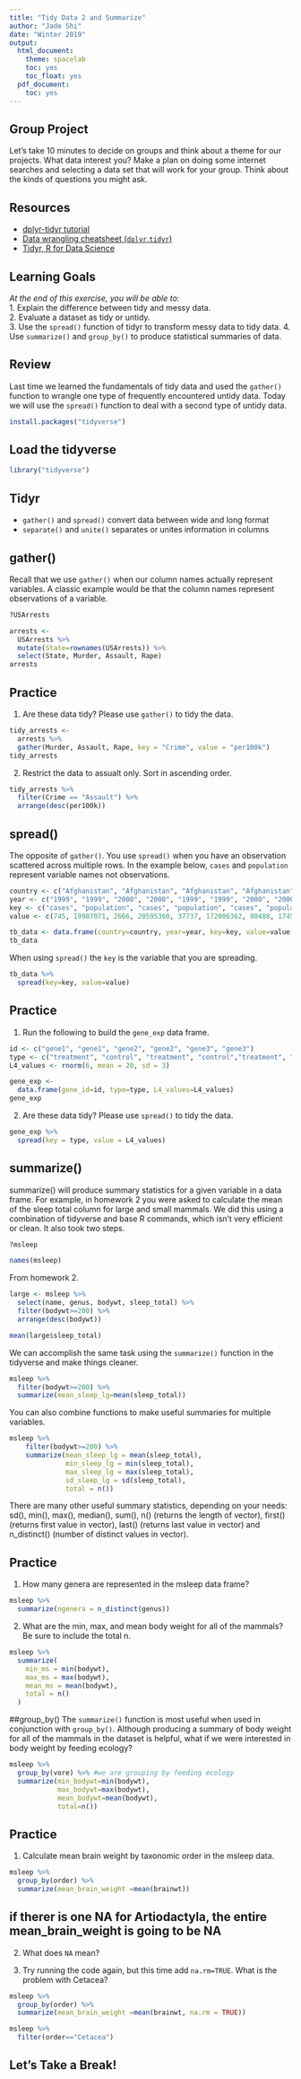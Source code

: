 ```yaml
---
title: "Tidy Data 2 and Summarize"
author: "Jade Shi"
date: "Winter 2019"
output:
  html_document:
    theme: spacelab
    toc: yes
    toc_float: yes
  pdf_document:
    toc: yes
---
```


## Group Project
Let's take 10 minutes to decide on groups and think about a theme for our projects. What data interest you? Make a plan on doing some  internet searches and selecting a data set that will work for your group. Think about the kinds of questions you might ask.  

## Resources
- [dplyr-tidyr tutorial](http://tclavelle.github.io/dplyr-tidyr-tutorial/)
- [Data wrangling cheatsheet (`dplyr`,`tidyr`)](http://ucsb-bren.github.io/refs/cheatsheets/data-wrangling-cheatsheet.pdf)
- [Tidyr, R for Data Science](https://r4ds.had.co.nz/tidy-data.html#unite)

## Learning Goals
*At the end of this exercise, you will be able to:*    
1. Explain the difference between tidy and messy data.  
2. Evaluate a dataset as tidy or untidy.  
3. Use the `spread()` function of tidyr to transform messy data to tidy data. 
4. Use `summarize()` and `group_by()` to produce statistical summaries of data.

## Review
Last time we learned the fundamentals of tidy data and used the `gather()` function to wrangle one type of frequently encountered untidy data. Today we will use the `spread()` function to deal with a second type of untidy data.  
```r
install.packages("tidyverse")
```

## Load the tidyverse
```r
library("tidyverse")
```

## Tidyr
+ `gather()` and `spread()` convert data between wide and long format  
+ `separate()` and `unite()` separates or unites information in columns 

## gather()
Recall that we use `gather()` when our column names actually represent variables. A classic example would be that the column names represent observations of a variable.
```r
?USArrests
```

```r
arrests <- 
  USArrests %>% 
  mutate(State=rownames(USArrests)) %>% 
  select(State, Murder, Assault, Rape)
arrests
```

## Practice
1. Are these data tidy? Please use `gather()` to tidy the data.
```r
tidy_arrests <-
  arrests %>% 
  gather(Murder, Assault, Rape, key = "Crime", value = "per100k")
tidy_arrests
```


2. Restrict the data to assualt only. Sort in ascending order.
```r
tidy_arrests %>% 
  filter(Crime == "Assault") %>% 
  arrange(desc(per100k))
```


## spread()
The opposite of `gather()`. You use `spread()` when you have an observation scattered across multiple rows. In the example below, `cases` and `population` represent variable names not observations.
```r
country <- c("Afghanistan", "Afghanistan", "Afghanistan", "Afghanistan", "Brazil", "Brazil", "Brazil", "Brazil", "China", "China", "China", "China")
year <- c("1999", "1999", "2000", "2000", "1999", "1999", "2000", "2000", "1999", "1999", "2000", "2000")
key <- c("cases", "population", "cases", "population", "cases", "population", "cases", "population", "cases", "population", "cases", "population")
value <- c(745, 19987071, 2666, 20595360, 37737, 172006362, 80488, 174504898, 212258, 1272915272, 213766, 1280428583)

tb_data <- data.frame(country=country, year=year, key=key, value=value)
tb_data
```

When using `spread()` the `key` is the variable that you are spreading.
```r
tb_data %>% 
  spread(key=key, value=value)
```

## Practice
1. Run the following to build the `gene_exp` data frame.
```r
id <- c("gene1", "gene1", "gene2", "gene2", "gene3", "gene3")
type <- c("treatment", "control", "treatment", "control","treatment", "control")
L4_values <- rnorm(6, mean = 20, sd = 3)
```

```r
gene_exp <- 
  data.frame(gene_id=id, type=type, L4_values=L4_values)
gene_exp
```

2. Are these data tidy? Please use `spread()` to tidy the data.
```r
gene_exp %>% 
  spread(key = type, value = L4_values)
```


## summarize()
summarize() will produce summary statistics for a given variable in a data frame. For example, in homework 2 you were asked to calculate the mean of the sleep total column for large and small mammals. We did this using a combination of tidyverse and base R commands, which isn't very efficient or clean. It also took two steps.
```r
?msleep
```

```r
names(msleep)
```


From homework 2.
```r
large <- msleep %>% 
  select(name, genus, bodywt, sleep_total) %>% 
  filter(bodywt>=200) %>% 
  arrange(desc(bodywt))
```

```r
mean(large$sleep_total)
```

We can accomplish the same task using the `summarize()` function in the tidyverse and make things cleaner.
```r
msleep %>% 
  filter(bodywt>=200) %>%
  summarize(mean_sleep_lg=mean(sleep_total))
```

You can also combine functions to make useful summaries for multiple variables.
```r
msleep %>% 
    filter(bodywt>=200) %>% 
    summarize(mean_sleep_lg = mean(sleep_total), 
              min_sleep_lg = min(sleep_total),
              max_sleep_lg = max(sleep_total),
              sd_sleep_lg = sd(sleep_total),
              total = n())
```

There are many other useful summary statistics, depending on your needs: sd(), min(), max(), median(), sum(), n() (returns the length of vector), first() (returns first value in vector), last() (returns last value in vector) and n_distinct() (number of distinct values in vector).

## Practice
1. How many genera are represented in the msleep data frame?
```r
msleep %>% 
  summarize(ngenera = n_distinct(genus))
```


2. What are the min, max, and mean body weight for all of the mammals? Be sure to include the total n.
```r
msleep %>% 
  summarize(
    min_ms = min(bodywt),
    max_ms = max(bodywt),
    mean_ms = mean(bodywt),
    total = n()
  )
```


##group_by()
The `summarize()` function is most useful when used in conjunction with `group_by()`. Although producing a summary of body weight for all of the mammals in the dataset is helpful, what if we were interested in body weight by feeding ecology?
```r
msleep %>%
  group_by(vore) %>% #we are grouping by feeding ecology
  summarize(min_bodywt=min(bodywt),
            max_bodywt=max(bodywt),
            mean_bodywt=mean(bodywt),
            total=n())
```

## Practice
1. Calculate mean brain weight by taxonomic order in the msleep data.
```r
msleep %>% 
  group_by(order) %>% 
  summarize(mean_brain_weight =mean(brainwt))
```
## if therer is one NA for Artiodactyla, the entire mean_brain_weight is going to be NA

2. What does `NA` mean?

3. Try running the code again, but this time add `na.rm=TRUE`. What is the problem with Cetacea?
```r
msleep %>% 
  group_by(order) %>% 
  summarize(mean_brain_weight =mean(brainwt, na.rm = TRUE))
```


```r
msleep %>% 
  filter(order=="Cetacea")
```

## Let's Take a Break!